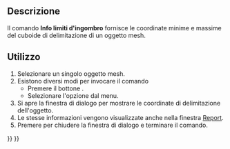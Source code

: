 <languages/>

{{Docnav/it
|[[Mesh_EvaluateSolid/it|Controlla se è un solido]]
|[[Mesh_VertexCurvature/it|Grafico della curvatura]]
|[[Mesh_Workbench/it|Mesh]]
|IconL=Mesh_EvaluateSolid.svg
|IconR=Mesh_VertexCurvature.svg
|IconC=Workbench_Mesh.svg
}}

<div class="mw-translate-fuzzy">
{{GuiCommand/it
|Name=Mesh_BoundingBox‏‎
|Name/it=Info limiti d'ingombro‏‎
|MenuLocation=Mesh → Analizza → Info limiti d'ingombro...
|Workbenches=[[Mesh Workbench/it|Mesh]]}}
</div>

<span id="Description"></span>
==Descrizione==

Il comando '''Info limiti d'ingombro''' fornisce le coordinate minime e massime del cuboide di delimitazione di un oggetto mesh.

<span id="Usage"></span>
==Utilizzo==

<div class="mw-translate-fuzzy">
# Selezionare un singolo oggetto mesh.
# Esistono diversi modi per invocare il comando
#* Premere il bottone {{Button|[[Image:Mesh_BoundingBox.svg|16px]] [[Mesh_BoundingBox/it|Info limiti d'ingombro...]]}}.
#* Selezionare l'opzione {{MenuCommand|Mesh → Analizza → [[Image:Mesh_BoundingBox.svg|16px]] Info limiti d'ingombro...}} dal menu.
# Si apre la finestra di dialogo {{MenuCommand|Limiti}} per mostrare le coordinate di delimitazione dell'oggetto.
# Le stesse informazioni vengono visualizzate anche nella finestra [[Report_view/it|Report]].
# Premere {{Button|OK}} per chiudere la finestra di dialogo e terminare il comando.
</div>


{{Docnav/it
|[[Mesh_EvaluateSolid/it|Controlla se è un solido]]
|[[Mesh_VertexCurvature/it|Grafico della curvatura]]
|[[Mesh_Workbench/it|Mesh]]
|IconL=Mesh_EvaluateSolid.svg
|IconR=Mesh_VertexCurvature.svg
|IconC=Workbench_Mesh.svg
}}

{{Mesh Tools navi{{#translation:}}}}
{{Userdocnavi{{#translation:}}}}
{{clear}}